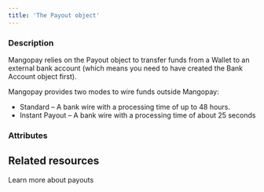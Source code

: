 ```yaml
---
title: 'The Payout object'
---
```


  
### Description
Mangopay relies on the Payout object to transfer funds from a Wallet to an external bank account (which means you need to have created the Bank Account object first).  

Mangopay provides two modes to wire funds outside Mangopay:  
- Standard – A bank wire with a processing time of up to 48 hours.  
- Instant Payout – A bank wire with a processing time of about 25 seconds 

### Attributes  

<PayoutModeRequested />  

<ModeRequested />  

<ModeApplied />  

<FallbackReason />  

<Id />  

<Tag1 />  

<CreationDate />  

<AuthorId />  

<DebitedFunds1 />  

<CreditedFunds1 />  

<Fees />  

<Status1 />  

<ResultCode />  

<ResultMessage />  

<ExecutionDate />  

<Type />  

<Nature />  

<CreditedWalletId />  

<DebitedWalletId />  

<PaymentType />  

<BankAccountId />  

<BankWireRef />

## Related resources

<CardGroup cols={2}>
    <Card
        title="Guide"
        href="/guides/payouts"
    >
        Learn more about payouts
    </Card>
</CardGroup>